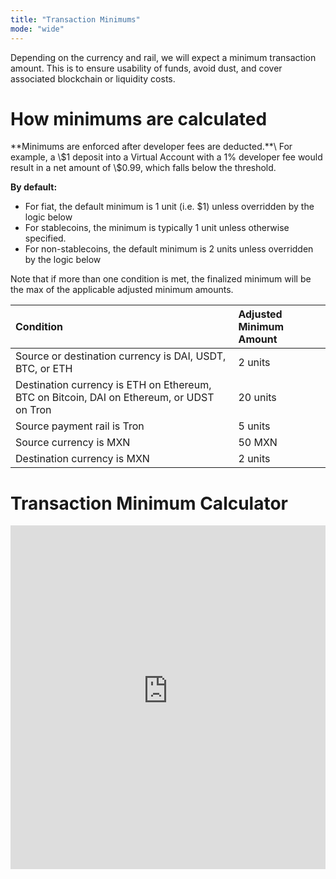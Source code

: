 ```yaml
---
title: "Transaction Minimums"
mode: "wide"
---
```


Depending on the currency and rail, we will expect a minimum transaction amount. This is to ensure usability of funds, avoid dust, and cover associated blockchain or liquidity costs.

# **How minimums are calculated**

<Warning>
  **Minimums are enforced after developer fees are deducted.**\
  For example, a \$1 deposit into a Virtual Account with a 1% developer fee would result in a net amount of \$0.99, which falls below the threshold.
</Warning>

**By default:**

- For fiat, the default minimum is 1 unit (i.e. \$1) unless overridden by the logic below
- For stablecoins, the minimum is typically 1 unit unless otherwise specified.
- For non-stablecoins, the default minimum is 2 units unless overridden by the logic below

Note that if more than one condition is met, the finalized minimum will be the max of the applicable adjusted minimum amounts.

| **Condition**                                                                             | **Adjusted Minimum Amount** |
| :---------------------------------------------------------------------------------------- | :-------------------------- |
| Source or destination currency is DAI, USDT, BTC, or ETH                                  | 2 units                     |
| Destination currency is ETH on Ethereum, BTC on Bitcoin, DAI on Ethereum, or UDST on Tron | 20 units                    |
| Source payment rail is Tron                                                               | 5 units                     |
| Source currency is MXN                                                                    | 50 MXN                      |
| Destination currency is MXN                                                               | 2 units                     |

# **Transaction Minimum Calculator**

<iframe width="100%" height="550" src="https://transaction-minimum-calculator-65802bf8a1d8.herokuapp.com/" frameborder="0" loading="lazy" allowtransparency="true" allowfullscreen="true" />

# **Handling Dust**

Deposits below the required transaction minimum (commonly referred to as dust) will not be credited or returned. This is standard practice, as the cost of returning such small amounts often exceeds their value.

We recommend always verifying the sending minimums listed in the table above before initiating a deposit, especially for cryptocurrency transactions.